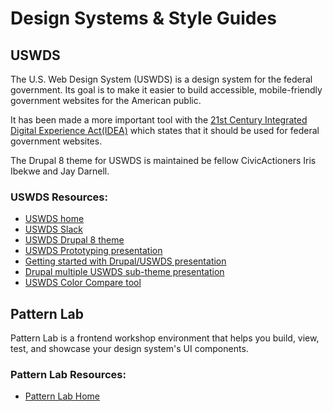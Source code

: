 
<Meta title="Documentation/Design Systems & Style Guides" />

# Design Systems & Style Guides

## USWDS
The U.S. Web Design System (USWDS) is a design system for the federal government. Its goal is to make it easier to build accessible, mobile-friendly government websites for the American public.

It has been made a more important tool with the [21st Century Integrated Digital Experience Act(IDEA)](https://digital.gov/resources/21st-century-integrated-digital-experience-act/) which states that it should be used for federal government websites.

The Drupal 8 theme for USWDS is maintained be fellow CivicActioners Iris Ibekwe and Jay Darnell.

### USWDS Resources:
- [USWDS home](https://designsystem.digital.gov/)
- [USWDS Slack](https://chat.18f.gov/)
- [USWDS Drupal 8 theme](https://www.drupal.org/project/uswds)
- [USWDS Prototyping presentation](https://www.youtube.com/watch?v=cXy88gKfv9I)
- [Getting started with Drupal/USWDS presentation](https://www.youtube.com/watch?v=NyeztZjc4lI)
- [Drupal multiple USWDS sub-theme presentation](https://youtu.be/-mWm-2V-DLA)
- [USWDS Color Compare tool](https://brianseek.github.io/uswds-color-picker/)

## Pattern Lab

Pattern Lab is a frontend workshop environment that helps you build, view, test, and showcase your design system's UI components.

### Pattern Lab Resources:
- [Pattern Lab Home](https://patternlab.io/)